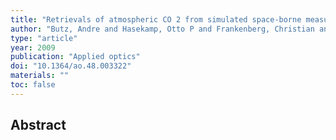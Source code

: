 ```yaml
---
title: "Retrievals of atmospheric CO 2 from simulated space-borne measurements of backscattered near-infrared sunlight: accounting for aerosol effects"
author: "Butz, Andre and Hasekamp, Otto P and Frankenberg, Christian and Aben, Ilse"
type: "article"
year: 2009
publication: "Applied optics"
doi: "10.1364/ao.48.003322"
materials: ""
toc: false
---
```


## Abstract

